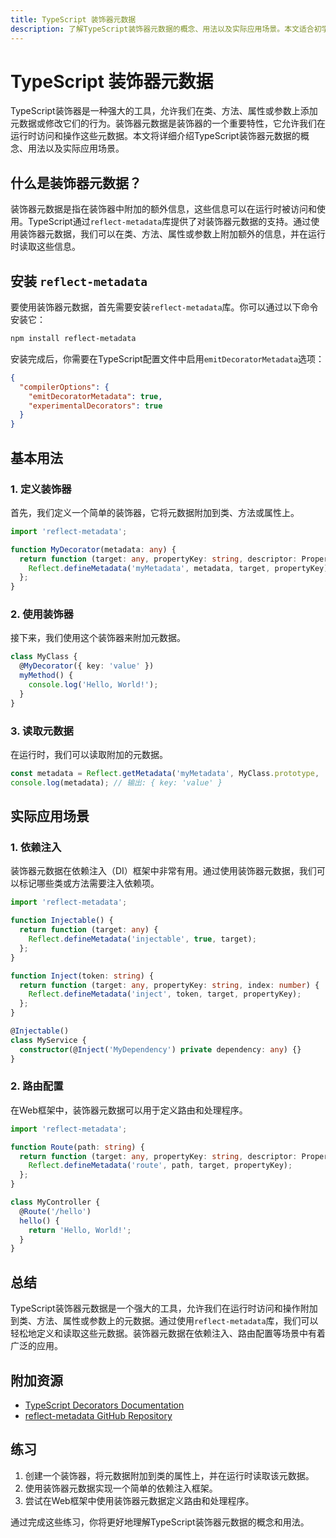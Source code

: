 ```yaml
---
title: TypeScript 装饰器元数据
description: 了解TypeScript装饰器元数据的概念、用法以及实际应用场景。本文适合初学者，通过代码示例和逐步讲解，帮助你掌握这一重要特性。
---
```


# TypeScript 装饰器元数据

TypeScript装饰器是一种强大的工具，允许我们在类、方法、属性或参数上添加元数据或修改它们的行为。装饰器元数据是装饰器的一个重要特性，它允许我们在运行时访问和操作这些元数据。本文将详细介绍TypeScript装饰器元数据的概念、用法以及实际应用场景。

## 什么是装饰器元数据？

装饰器元数据是指在装饰器中附加的额外信息，这些信息可以在运行时被访问和使用。TypeScript通过`reflect-metadata`库提供了对装饰器元数据的支持。通过使用装饰器元数据，我们可以在类、方法、属性或参数上附加额外的信息，并在运行时读取这些信息。

## 安装 `reflect-metadata`

要使用装饰器元数据，首先需要安装`reflect-metadata`库。你可以通过以下命令安装它：

```bash
npm install reflect-metadata
```

安装完成后，你需要在TypeScript配置文件中启用`emitDecoratorMetadata`选项：

```json
{
  "compilerOptions": {
    "emitDecoratorMetadata": true,
    "experimentalDecorators": true
  }
}
```

## 基本用法

### 1. 定义装饰器

首先，我们定义一个简单的装饰器，它将元数据附加到类、方法或属性上。

```typescript
import 'reflect-metadata';

function MyDecorator(metadata: any) {
  return function (target: any, propertyKey: string, descriptor: PropertyDescriptor) {
    Reflect.defineMetadata('myMetadata', metadata, target, propertyKey);
  };
}
```

### 2. 使用装饰器

接下来，我们使用这个装饰器来附加元数据。

```typescript
class MyClass {
  @MyDecorator({ key: 'value' })
  myMethod() {
    console.log('Hello, World!');
  }
}
```

### 3. 读取元数据

在运行时，我们可以读取附加的元数据。

```typescript
const metadata = Reflect.getMetadata('myMetadata', MyClass.prototype, 'myMethod');
console.log(metadata); // 输出: { key: 'value' }
```

## 实际应用场景

### 1. 依赖注入

装饰器元数据在依赖注入（DI）框架中非常有用。通过使用装饰器元数据，我们可以标记哪些类或方法需要注入依赖项。

```typescript
import 'reflect-metadata';

function Injectable() {
  return function (target: any) {
    Reflect.defineMetadata('injectable', true, target);
  };
}

function Inject(token: string) {
  return function (target: any, propertyKey: string, index: number) {
    Reflect.defineMetadata('inject', token, target, propertyKey);
  };
}

@Injectable()
class MyService {
  constructor(@Inject('MyDependency') private dependency: any) {}
}
```

### 2. 路由配置

在Web框架中，装饰器元数据可以用于定义路由和处理程序。

```typescript
import 'reflect-metadata';

function Route(path: string) {
  return function (target: any, propertyKey: string, descriptor: PropertyDescriptor) {
    Reflect.defineMetadata('route', path, target, propertyKey);
  };
}

class MyController {
  @Route('/hello')
  hello() {
    return 'Hello, World!';
  }
}
```

## 总结

TypeScript装饰器元数据是一个强大的工具，允许我们在运行时访问和操作附加到类、方法、属性或参数上的元数据。通过使用`reflect-metadata`库，我们可以轻松地定义和读取这些元数据。装饰器元数据在依赖注入、路由配置等场景中有着广泛的应用。

## 附加资源

- [TypeScript Decorators Documentation](https://www.typescriptlang.org/docs/handbook/decorators.html)
- [reflect-metadata GitHub Repository](https://github.com/rbuckton/reflect-metadata)

## 练习

1. 创建一个装饰器，将元数据附加到类的属性上，并在运行时读取该元数据。
2. 使用装饰器元数据实现一个简单的依赖注入框架。
3. 尝试在Web框架中使用装饰器元数据定义路由和处理程序。

通过完成这些练习，你将更好地理解TypeScript装饰器元数据的概念和用法。